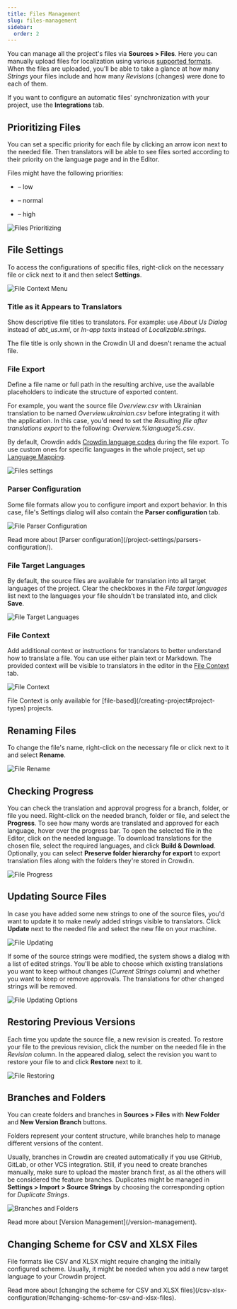 ```yaml
---
title: Files Management
slug: files-management
sidebar:
  order: 2
---
```


[//]: # (https://support.crowdin.com/file-management/)


You can manage all the project's files via **Sources > Files**. Here you can manually upload files for localization using various [supported formats](/supported-formats).
When the files are uploaded, you'll be able to take a glance at how many *Strings* your files include and how many *Revisions* (changes) were done to each of them.

If you want to configure an automatic files' synchronization with your project, use the **Integrations** tab.

## Prioritizing Files

You can set a specific priority for each file by clicking an arrow icon next to the needed file. Then translators will be able to see files sorted according to their priority on the language page and in the Editor.

Files might have the following priorities:

- <Icon name="mdi:arrow-down-bold" class="inline-icon" /> – low

- <Icon name="mdi:arrow-up-bold-outline" class="inline-icon" /> – normal

- <Icon name="mdi:arrow-up-bold" class="inline-icon" /> – high

![Files Prioritizing](./_assets/files_prioritizing.png)

## File Settings

To access the configurations of specific files, right-click on the necessary file or click <Icon name="mdi:dots-horizontal" class="inline-icon"/> next to it and then select **Settings**.

![File Context Menu](./_assets/files_context_menu_settings.png)

### Title as it Appears to Translators

Show descriptive file titles to translators. For example: use *About Us Dialog* instead of *abt_us.xml*, or *In-app texts* instead of *Localizable.strings*.

<Aside type="caution">
  The file title is only shown in the Crowdin UI and doesn't rename the actual file.
</Aside>

### File Export

Define a file name or full path in the resulting archive, use the available placeholders to indicate the structure of exported content.

For example, you want the source file *Overview.csv* with Ukrainian translation to be named *Overview.ukrainian.csv* before integrating it with the application. In this case, you'd need to set the *Resulting file after translations export* to the following: *Overview.%language%.csv*.

By default, Crowdin adds [Crowdin language codes](https://developer.crowdin.com/language-codes/) during the file export. To use custom ones for specific languages in the whole project, set up [Language Mapping](/project-settings/languages).

![Files settings](./_assets/files_settings.png)

### Parser Configuration

Some file formats allow you to configure import and export behavior. In this case, file's Settings dialog will also contain the **Parser configuration** tab.

![File Parser Configuration](./_assets/files_parser_configuration.png)

<ReadMore>
  Read more about [Parser configuration](/project-settings/parsers-configuration/).
</ReadMore>

### File Target Languages

By default, the source files are available for translation into all target languages of the project. Clear the checkboxes in the *File target languages* list next to the languages your file shouldn't be translated into, and click **Save**.

![File Target Languages](./_assets/files_file_target_languages.png)

### File Context

Add additional context or instructions for translators to better understand how to translate a file. You can use either plain text or Markdown. The provided context will be visible to translators in the editor in the [File Context](/online-editor/#file-context) tab.

![File Context](./_assets/files_file_context.png)

<Aside>
  File Context is only available for [file-based](/creating-project#project-types) projects.
</Aside>

## Renaming Files

To change the file's name, right-click on the necessary file or click <Icon name="mdi:dots-horizontal" class="inline-icon"/> next to it and select **Rename**.

![File Rename](./_assets/files_rename.png)

## Checking Progress

You can check the translation and approval progress for a branch, folder, or file you need. Right-click on the needed branch, folder or file, and select the **Progress**. To see how many words are translated and approved for each language, hover over the progress bar. To open the selected file in the Editor, click on the needed language. To download translations for the chosen file, select the required languages, and click **Build & Download**. Optionally, you can select **Preserve folder hierarchy for export** to export translation files along with the folders they're stored in Crowdin.

![File Progress](./_assets/files_management_progresses.png)

## Updating Source Files

In case you have added some new strings to one of the source files, you'd want to update it to make newly added strings visible to translators.
Click **Update** next to the needed file and select the new file on your machine.

![File Updating](./_assets/files_updating.png)

If some of the source strings were modified, the system shows a dialog with a list of edited strings. You'll be able to choose which existing translations you want to keep without changes (*Current Strings* column) and whether you want to keep or remove approvals. The translations for other changed strings will be removed.

![File Updating Options](./_assets/files_updating_2.png)

## Restoring Previous Versions

Each time you update the source file, a new revision is created. To restore your file to the previous revision, click the number on the needed file in the *Revision* column. In the appeared dialog, select the revision you want to restore your file to and click **Restore** next to it.

![File Restoring](./_assets/files_restore.png)

## Branches and Folders

You can create folders and branches in **Sources > Files** with **New Folder** and **New Version Branch** buttons.

Folders represent your content structure, while branches help to manage different versions of the content.

Usually, branches in Crowdin are created automatically if you use GitHub, GitLab, or other VCS integration. Still, if you need to create branches manually, make sure to upload the master branch first, as all the others will be considered the feature branches.
Duplicates might be managed in **Settings > Import > Source Strings** by choosing the corresponding option for *Duplicate Strings*.

![Branches and Folders](./_assets/files_folder_branch.png)

<ReadMore>
  Read more about [Version Management](/version-management).
</ReadMore>

## Changing Scheme for CSV and XLSX Files

File formats like CSV and XLSX might require changing the initially configured scheme. Usually, it might be needed when you add a new target language to your Crowdin project.

<ReadMore>
  Read more about [changing the scheme for CSV and XLSX files](/csv-xlsx-configuration/#changing-scheme-for-csv-and-xlsx-files).
</ReadMore>
